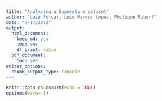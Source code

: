 ```yaml
---
title: "Analyzing a Superstore dataset"
author: "Laia Porcar, Luis Marcos López, Philippe Robert"
date: "7/17/2022"
output:
  html_document:
    keep_md: yes
    toc: yes
    df_print: kable
  pdf_document:
    toc: yes
editor_options:
  chunk_output_type: console
---
```


```r
knitr::opts_chunk$set(echo = TRUE)
options(warn=-1)
```

